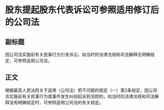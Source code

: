 # 股东提起股东代表诉讼可参照适用修订后的公司法
## 副标题
因公司法实施前有关民事行为引发诉讼，如当时的法律法规和司法解释无明确规定，可参照适用公司法。
## 正文
根据最高人民法院关于适用〈公司法〉若干问题的规定（一）第2条规定，因公司法实施前有关民事行为或事件发生纠纷起诉到法院的，如当时的法律法规和司法解释没有明确规定时，可参照适用公司法的有关规定。